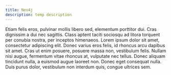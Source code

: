 ```yaml
---
title: Neo4j
description: temp description
---
```

Etiam felis eros, pulvinar mollis libero sed, elementum porttitor dui. Cras dignissim a dui nec sagittis.
 Class aptent taciti sociosqu ad litora torquent per conubia nostra, per inceptos himenaeos. Lorem ipsum dolor sit amet, consectetur 
 adipiscing elit. Donec varius eros felis, id rhoncus arcu dapibus sit amet. Cras ut enim posuere, posuere massa non, vestibulum felis. 
 Nullam nisi augue, fermentum vitae rhoncus at, vulputate nec tellus. Donec aliquam tincidunt nulla, a euismod augue laoreet non. Donec
  eget consequat nulla. Duis purus dolor, vestibulum non interdum quis, congue ultrices sem.

